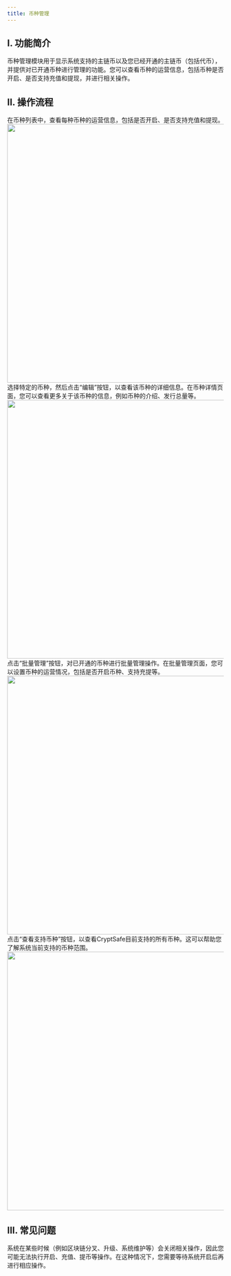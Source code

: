 ```yaml
---
title: 币种管理
---
```


## I. 功能简介

币种管理模块用于显示系统支持的主链币以及您已经开通的主链币（包括代币），并提供对已开通币种进行管理的功能。您可以查看币种的运营信息，包括币种是否开启、是否支持充值和提现，并进行相关操作。

## II. 操作流程

<Steps>

<Step title="查看币种运营信息">
    在币种列表中，查看每种币种的运营信息，包括是否开启、是否支持充值和提现。
<div className="w-full flex items-center justify-center"> 
<img src="/images/custody-guide/coin1cn.png" width="600"/>
</div>
</Step>

<Step title="编辑币种详情">
选择特定的币种，然后点击“编辑”按钮，以查看该币种的详细信息。在币种详情页面，您可以查看更多关于该币种的信息，例如币种的介绍、发行总量等。
<div className="w-full flex items-center justify-center"> 
<img src="/images/custody-guide/coin2cn.png" width="600"/>
</div>
</Step>

<Step title="批量管理币种">
点击“批量管理”按钮，对已开通的币种进行批量管理操作。在批量管理页面，您可以设置币种的运营情况，包括是否开启币种、支持充提等。
<div className="w-full flex items-center justify-center"> 
<img src="/images/custody-guide/coin3cn.png" width="600"/>
</div>
</Step>

<Step title="查看支持的币种">
点击“查看支持币种”按钮，以查看CryptSafe目前支持的所有币种。这可以帮助您了解系统当前支持的币种范围。
<div className="w-full flex items-center justify-center"> 
<img src="/images/custody-guide/coin4cn.png" width="600"/>
</div>
</Step>

</Steps>

## III. 常见问题

<Accordion title="币种运营信息不能开启、充值、提币等操作？">
系统在某些时候（例如区块链分叉、升级、系统维护等）会关闭相关操作，因此您可能无法执行开启、充值、提币等操作。在这种情况下，您需要等待系统开启后再进行相应操作。
</Accordion>